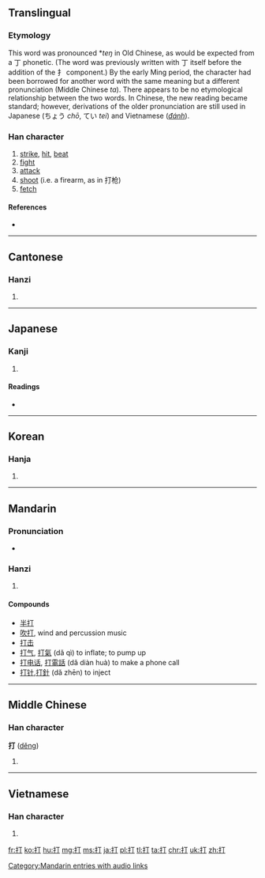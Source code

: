 ==Translingual==
{{stroke order|type=bw|strokes=5}}

===Etymology===
{{Han compound|手|丁|c1=s|c2=p|alt1=扌|t1=hand|ls=psc}}

This word was pronounced *''teŋ'' in Old Chinese, as would be expected from a 丁 phonetic. (The word was previously written with 丁 itself before the addition of the 扌 component.) By the early Ming period, the character had been borrowed for another word with the same meaning but a different pronunciation (Middle Chinese ''ta''). There appears to be no etymological relationship between the two words. In Chinese, the new reading became standard; however, derivations of the older pronunciation are still used in Japanese (ちょう ''chō'', てい ''tei'') and Vietnamese (''[[đánh]]'').

===Han character===
{{Han char|rn=64|rad=手|as=02|sn=5|four=5102<sub>0</sub>|canj=手一弓 (QMN)|ids=⿰[[扌]][[丁]]}}

# [[strike]], [[hit]], [[beat]]
# [[fight]]
# [[attack]]
# [[shoot]] (i.e. a firearm, as in 打枪)
# [[fetch]]

====References====
* {{Han ref|kx=0417.120|dkj=11781|dj=0763.130|hdz=31825.050|uh=6253|ud=25171|bh=A5B4|bd=42420}}

----

==Cantonese==

===Hanzi===
{{yue-hanzi|jyut=[[daa1]], [[daa2]]|y=da1, da2}}

# {{defn|lang=yue|sort=手02}}

----

==Japanese==

===Kanji===
{{ja-kanji|grade=3|rs=手02}}

# {{defn|lang=ja|sort=手02}}

====Readings====
* {{ja-readings|on=[[だ]] (da), [[ちょう]] (chou), [[てい]] (tei)|kun=[[うつ]] (utsu), [[うち]] (uchi) [[ダース]] (dāsu, [[dozen]])}}

----

==Korean==

===Hanja===
{{ko-hanja|hangeul=[[타]], [[정]]|eumhun=|rv=ta, jeong|mr=t'a, chŏng|y=tha, ceng}}

# {{defn|lang=ko|sort=手02}}

----

==Mandarin==

===Pronunciation===
* {{audio|zh-dǎ.ogg|audio|lang=cmn}}

===Hanzi===
{{cmn-hanzi|pin=[[dá]] ([[da2]]), [[dǎ]] ([[da3]])|wg=ta<sup>2</sup>, ta<sup>3</sup>}}

# {{defn|lang=cmn|sort=手02}}

====Compounds====
* [[半打]]
* [[吹打]], wind and percussion music
* [[打击]]
* [[打气]], [[打氣]] (dǎ qì) to inflate; to pump up
* [[打电话]], [[打電話]] (dǎ diàn huà) to make a phone call
* [[打针]],[[打針]] (dǎ zhēn) to inject

[[Category:Mandarin entries with audio links]]

----

==Middle Chinese==

===Han character===
'''打''' ([[děng]])

# {{defn|lang=ltc|sort=手02}}

----

==Vietnamese==

===Han character===
{{vi-hantu|[[đả]], [[đánh]], [[dừng]], [[đử]]|rs=手02}}

# {{defn|lang=vi|sort=手02}}

[[fr:打]]
[[ko:打]]
[[hu:打]]
[[mg:打]]
[[ms:打]]
[[ja:打]]
[[pl:打]]
[[tl:打]]
[[ta:打]]
[[chr:打]]
[[uk:打]]
[[zh:打]]